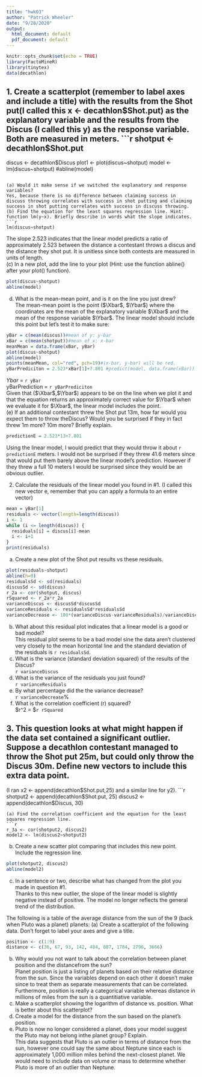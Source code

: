 ```yaml
---
title: "hwk03"
author: "Patrick Wheeler"
date: "9/28/2020"
output:
  html_document: default
  pdf_document: default
---
```


```r
knitr::opts_chunk$set(echo = TRUE)
library(FactoMineR)
library(tinytex)
data(decathlon)
```

## 1. Create a scatterplot (remember to label axes and include a title) with the results from the Shot put(I called this x <- decathlon$Shot.put) as the explanatory variable and the results from the Discus (I called this y) as the response variable. Both are measured in meters.  
```r
shotput <- decathlon$Shot.put
discus <- decathlon$Discus
plot1 <- plot(discus~shotput)
model <- lm(discus~shotput)
#abline(model)
```
  
(a) Would it make sense if we switched the explanatory and response variables?   
Yes, because there is no difference between claiming success in discuss throwing correlates with success in shot putting and claiming success in shot putting correlates with success in discuss throwing.  
(b) Find the equation for the least squares regression line. Hint: function lm(y~x). Briefly describe in words what the slope indicates.  
```r
lm(discus~shotput)
```
The slope 2.523 indicates that the linear model predicts a ratio of approximately 2.523 between the distance a contestant throws a discus and the distance they shot put. It is unitless since both contests are measured in units of length.  
(c) In a new plot, add the line to your plot (Hint: use the function abline() after your plot() function).
```r
plot(discus~shotput)
abline(model)
```
   
(d) What is the mean-mean point, and is it on the line you just drew?  
The mean-mean point is the point ($\Xbar$, $\Ybar$) where the coordinates are the mean of the explanatory variable $\Xbar$ and the mean of the response variable $\Ybar$. The linear model should include this point but let's test it to make sure:  
```r
yBar = c(mean(discus))#mean of y: y-bar
xBar = c(mean(shotput))#mean of x: x-bar
meanMean = data.frame(xBar, yBar)
plot(discus~shotput)
abline(model)
points(meanMean, col="red", pch=19)#(x-bar, y-bar) will be red.
yBarPrediciton = 2.523*xBar[1]+7.801 #predict(model, data.frame(xBar)) 
```
$Ybar$ = `r yBar`  
yBarPrediction = `r yBarPrediciton`  
Given that ($\Xbar$,$\Ybar$) appears to be on the line when we plot it and that the equation returns an approximately correct value for $\Ybar$ when we evaluate it for $\Xbar$, the linear model includes the point.  
(e) If an additional contestant threw the Shot put 13m, how far would you expect them to throw theDiscus? Would you be surprised if they in fact threw 1m more? 10m more? Briefly explain.   
```r
predictionE = 2.523*13+7.801
```
Using the linear model, I would predict that they would throw it about `r predictionE` meters. I would not be surprised if they threw 41.6 meters since that would put them barely above the linear model's prediction. However if they threw a full 10 meters I would be surprised since they would be an obvious outlier.


2. Calculate the residuals of the linear model you found in #1. (I called this new vector e, remember that you can apply a formula to an entire vector)   
```r
mean = yBar[1]
residuals <- vector(length=length(discus))
i <- 1
while (i <= length(discus)) {
  residuals[i] = discus[i]-mean
  i <- i+1
}
print(residuals)
```
(a) Create a new plot of the Shot put results vs these residuals.  
```r
plot(residuals~shotput)
abline(h=0)
residualsSd <- sd(residuals)
discusSd <- sd(discus)
r_2a <- cor(shotput, discus)
rSquared <- r_2a*r_2a
varianceDiscus <- discusSd*discusSd
varianceResiduals <- residualsSd*residualsSd
varianceDecrease <- 100*(varianceDiscus-varianceResiduals)/varianceDiscus
```
(b) What about this residual plot indicates that a linear model is a good or bad model?  
This residual plot seems to be a bad model sine the data aren't clustered very closely to the mean horizontal line and the standard deviation of the residuals is `r residualsSd`.
(c) What is the variance (standard deviation squared) of the results of the Discus?  
`r varianceDiscus`  
(d) What is the variance of the residuals you just found?  
`r varianceResiduals`  
(e) By what percentage did the the variance decrease?  
`r varianceDecrease`%  
(f) What is the correlation coefficient (r) squared?   
$r^2 = $`r rSquared`   

## 3. This question looks at what might happen if the data set contained a significant outlier. Suppose a decathlon contestant managed to throw the Shot put 25m, but could only throw the Discus 30m. Define new vectors to include this extra data point.  
(I ran x2 <- append(decathlon$Shot.put,25) and a similar line for y2).  
```r
shotput2 <- append(decathlon$Shot.put, 25)
discus2 <- append(decathlon$Discus, 30)
```
(a) Find the correlation coefficient and the equation for the least squares regression line.   
```r
r_3a <- cor(shotput2, discus2)
model2 <- lm(discus2~shotput2)
```
(b) Create a new scatter plot comparing that includes this new point. Include the regression line.  
```r
plot(shotput2, discus2)
abline(model2)
```

(c) In a sentence or two, describe what has changed from the plot you made in question #1.   
Thanks to this new outlier, the slope of the linear model is slightly negative instead of positive. The model no longer reflects the general trend of the distribution.  

The following is a table of the average distance from the sun of the 9 (back when Pluto was a planet)
planets:
(a) Create a scatterplot of the following data. Don’t forget to label your axes and give a title.  
```r
position <- c(1:9)
distance <- c(36, 67, 93, 142, 484, 887, 1784, 2796, 3666)
```
(b) Why would you not want to talk about the correlation between planet position and the distancefrom the sun?  
Planet position is just a listing of planets based on their relative distance from the sun. Since the variables depend on each other it doesn't make since to treat them as separate measurements that can be correlated. Furthermore, position is really a categorical variable whereas distance in millions of miles from the sun is a quantitiative variable.  
(c) Make a scatterplot showing the logarithm of distance vs. position. What is better about this scatterplot?  
(d) Create a model for the distance from the sun based on the planet’s position.  
(e) Pluto is now no longer considered a planet, does your model suggest the Pluto may not belong inthe planet group? Explain.  
This data suggests that Pluto is an outlier in terms of distance from the sun, however one could say the same about Neptune since each is approximately 1,000 million miles behind the next-closest planet. We would need to include data on volume or mass to determine whether Pluto is more of an outlier than Neptune.